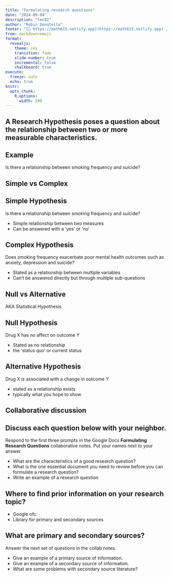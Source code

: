```yaml
---
title: "Formulating research questions"
date: "2024-09-04"
description: "lec02"
author: "Robin Donatello"
footer: "[🔗 https://math615.netlify.app](https://math615.netlify.app) / Formulating research questions "
from: markdown+emoji
format: 
  revealjs:
    theme: sky
    transition: fade
    slide-number: true
    incremental: false 
    chalkboard: true
execute:
  freeze: auto
  echo: true
knitr:
  opts_chunk: 
    R.options:
      width: 200
---
```



## A Research Hypothesis poses a question about the relationship between two or more measurable characteristics.

:::{.callout-tip icon=false}
## Example
Is there a relationship between smoking frequency and suicide? 
:::


## Simple vs Complex

:::{layout-ncol=2}

:::{.callout-tip icon=false}
## Simple Hypothesis
Is there a relationship between smoking frequency and suicide? 
:::
* Simple relationship between two measures
* Can be answered with a 'yes' or 'no'


:::{.callout-tip icon=false}
## Complex Hypothesis
Does smoking frequency exacerbate poor mental health outcomes such as anxiety, depression and suicide? 
:::
* Stated as a relationship between multiple variables
* Can't be answered directly but through multiple sub-questions
::::



## Null vs Alternative 
AKA Statistical Hypothesis

:::{layout-ncol=2}

:::{.callout-tip icon=false}
## Null Hypothesis
Drug X has no affect on outcome Y
:::
* Stated as no relationship
* the 'status quo' or current status

:::{.callout-tip icon=false}
## Alternative Hypothesis
Drug X is associated with a change in outcome Y
:::
* stated as a relationship exists
* typically what you hope to show

::::


## Collaborative discussion

:::{.callout-note icon=false}
## Discuss each question below with your neighbor. 

Respond to the first three prompts in the Google Docs **Formulating Research Questions** collaborative notes. Put your names next to your answer. 
:::

* What are the characteristics of a good research question?  
* What is the one essential document you need to review before you can formulate a research question?
* Write an example of a research question

## Where to find prior information on your research topic? {.smaller}

* Google ofc. 
* Library for primary and secondary sources

:::{.callout-note icon=false}
## What are primary and secondary sources?

Answer the next set of questions in the collab notes. 
:::


* Give an example of a primary source of information.
* Give an example of a secondary source of information.
* What are some problems with secondary source literature?

